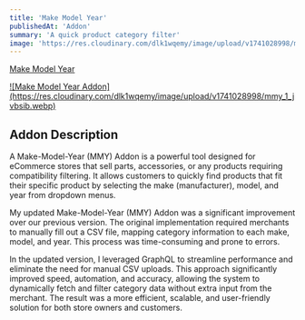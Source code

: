 ```yaml
---
title: 'Make Model Year'
publishedAt: 'Addon'
summary: 'A quick product category filter'
image: 'https://res.cloudinary.com/dlk1wqemy/image/upload/v1741028998/mmy_1_jvbsib.webp'
---
```


[Make Model Year](https://brocksperformance.com/)

<a href="https://res.cloudinary.com/dlk1wqemy/image/upload/v1741028998/mmy_1_jvbsib.webp">
![Make Model Year Addon](https://res.cloudinary.com/dlk1wqemy/image/upload/v1741028998/mmy_1_jvbsib.webp)
</a>

## Addon Description

A Make-Model-Year (MMY) Addon is a powerful tool designed for eCommerce stores that sell parts, accessories, or any products requiring compatibility filtering. It allows customers to quickly find products that fit their specific product by selecting the make (manufacturer), model, and year from dropdown menus.

My updated Make-Model-Year (MMY) Addon was a significant improvement over our previous version. The original implementation required merchants to manually fill out a CSV file, mapping category information to each make, model, and year. This process was time-consuming and prone to errors.

In the updated version, I leveraged GraphQL to streamline performance and eliminate the need for manual CSV uploads. This approach significantly improved speed, automation, and accuracy, allowing the system to dynamically fetch and filter category data without extra input from the merchant. The result was a more efficient, scalable, and user-friendly solution for both store owners and customers.
